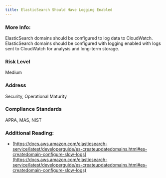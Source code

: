 ```yaml
---
title: ElasticSearch Should Have Logging Enabled
---
```


### More Info:

ElasticSearch domains should be configured to log data to CloudWatch. ElasticSearch domains should be configured with logging enabled with logs sent to CloudWatch for analysis and long-term storage.

### Risk Level

Medium

### Address

Security, Operational Maturity

### Compliance Standards

APRA, MAS, NIST

### Additional Reading:

- [https://docs.aws.amazon.com/elasticsearch-service/latest/developerguide/es-createupdatedomains.html#es-createdomain-configure-slow-logs](https://docs.aws.amazon.com/elasticsearch-service/latest/developerguide/es-createupdatedomains.html#es-createdomain-configure-slow-logs)
